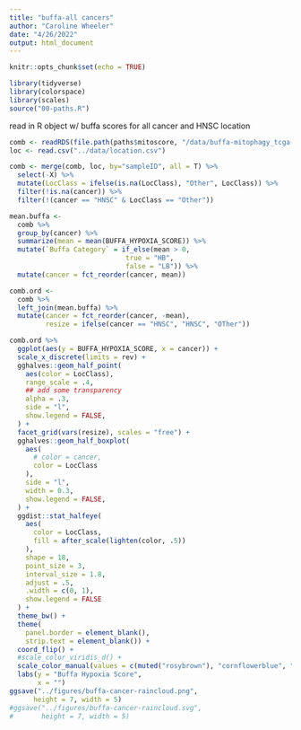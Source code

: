 ```yaml
---
title: "buffa-all cancers"
author: "Caroline Wheeler"
date: "4/26/2022"
output: html_document
---
```


```r
knitr::opts_chunk$set(echo = TRUE)

library(tidyverse)
library(colorspace)
library(scales)
source("00-paths.R")
```

read in R object w/ buffa scores for all cancer and HNSC location 
```r
comb <- readRDS(file.path(paths$mitoscore, "/data/buffa-mitophagy_tcga-cancer.RData"))
loc <- read.csv("../data/location.csv")

comb <- merge(comb, loc, by="sampleID", all = T) %>%
  select(-X) %>%
  mutate(LocClass = ifelse(is.na(LocClass), "Other", LocClass)) %>%
  filter(!is.na(cancer)) %>%
  filter(!(cancer == "HNSC" & LocClass == "Other"))
```

```r
mean.buffa <- 
  comb %>%
  group_by(cancer) %>%
  summarize(mean = mean(BUFFA_HYPOXIA_SCORE)) %>%
  mutate(`Buffa Category` = if_else(mean > 0,
                             true = "HB",
                             false = "LB")) %>%
  mutate(cancer = fct_reorder(cancer, mean))
```

```r
comb.ord <- 
  comb %>%
  left_join(mean.buffa) %>%
  mutate(cancer = fct_reorder(cancer, -mean),
         resize = ifelse(cancer == "HNSC", "HNSC", "OTher"))
```


```r
comb.ord %>%
  ggplot(aes(y = BUFFA_HYPOXIA_SCORE, x = cancer)) +
  scale_x_discrete(limits = rev) +
  gghalves::geom_half_point(
    aes(color = LocClass),
    range_scale = .4, 
    ## add some transparency
    alpha = .3,
    side = "l",
    show.legend = FALSE,
  ) +
  facet_grid(vars(resize), scales = "free") +
  gghalves::geom_half_boxplot(
    aes(
      # color = cancer,
      color = LocClass
    ),
    side = "l",
    width = 0.3,
    show.legend = FALSE,
  ) +
  ggdist::stat_halfeye(
    aes(
      color = LocClass,
      fill = after_scale(lighten(color, .5))
    ),
    shape = 18,
    point_size = 3,
    interval_size = 1.8,
    adjust = .5,
    .width = c(0, 1),
    show.legend = FALSE
  ) +
  theme_bw() +
  theme(
    panel.border = element_blank(),
    strip.text = element_blank()) +
  coord_flip() +
  #scale_color_viridis_d() +
  scale_color_manual(values = c(muted("rosybrown"), "cornflowerblue", "yellow3" ,"gray50")) +
  labs(y = "Buffa Hypoxia Score",
       x = "") 
ggsave("../figures/buffa-cancer-raincloud.png",
      height = 7, width = 5)
#ggsave("../figures/buffa-cancer-raincloud.svg",
#       height = 7, width = 5)
```




